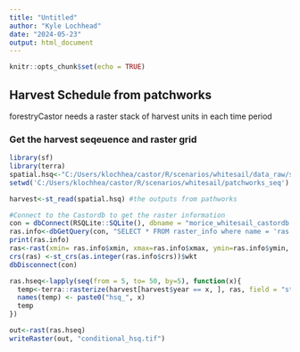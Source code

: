 ```yaml
---
title: "Untitled"
author: "Kyle Lochhead"
date: "2024-05-23"
output: html_document
---
```


```r
knitr::opts_chunk$set(echo = TRUE)
```

## Harvest Schedule from patchworks
forestryCastor needs a raster stack of harvest units in each time period

### Get the harvest seqeuence and raster grid
```r
library(sf)
library(terra)
spatial.hsq<-"C:/Users/klochhea/castor/R/scenarios/whitesail/data_raw/scenario50yrs/conditional.gpkg"
setwd('C:/Users/klochhea/castor/R/scenarios/whitesail/patchworks_seq')

harvest<-st_read(spatial.hsq) #the outputs from pathworks

#Connect to the Castordb to get the raster information
con = dbConnect(RSQLite::SQLite(), dbname = "morice_whitesail_castordb.sqlite")
ras.info<-dbGetQuery(con, "SELECT * FROM raster_info where name = 'ras';")
print(ras.info)
ras<-rast(xmin= ras.info$xmin, xmax=ras.info$xmax, ymin=ras.info$ymin, ymax=ras.info$ymax, nrow = ras.info$nrow, ncol = ras.info$ncell/ras.info$nrow)
crs(ras) <-st_crs(as.integer(ras.info$crs))$wkt
dbDisconnect(con)

ras.hseq<-lapply(seq(from = 5, to= 50, by=5), function(x){
  temp<-terra::rasterize(harvest[harvest$year == x, ], ras, field = "stand")
  names(temp) <- paste0("hsq_", x)
  temp
})

out<-rast(ras.hseq)
writeRaster(out, "conditional_hsq.tif")
```
